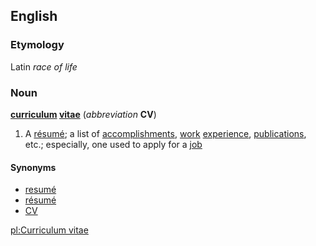 ==English==
===Etymology===
Latin ''race of life''

===Noun===
'''[[curriculum]] [[vitae]]'''  (''abbreviation'' '''CV''')

#A [[résumé]]; a list of [[accomplishment]]s, [[work]] [[experience]], [[publication]]s, etc.; especially, one used to apply for a [[job]]

====Synonyms====
*[[resumé]]
*[[résumé]]
*[[CV]]

[[pl:Curriculum vitae]]